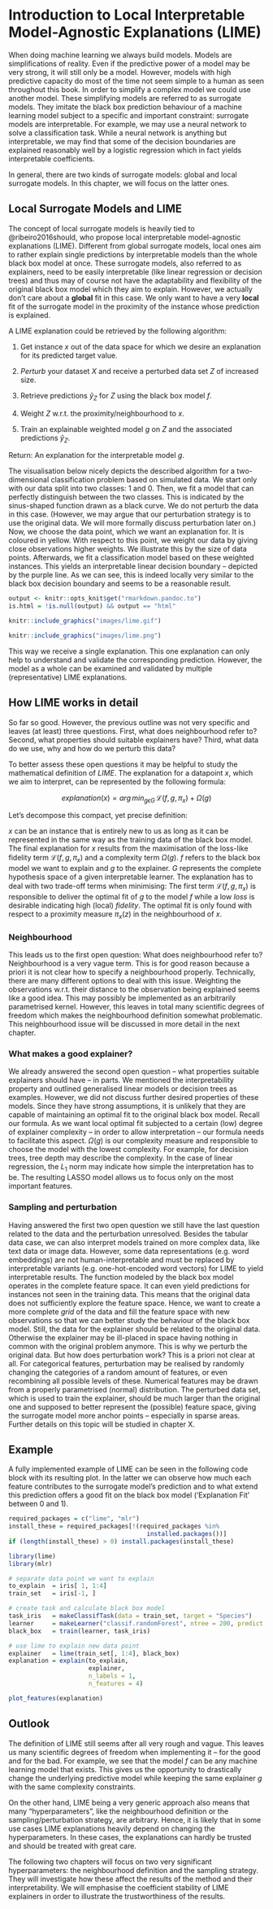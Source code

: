 # Introduction to Local Interpretable Model-Agnostic Explanations (LIME)

When doing machine learning we always build models.
Models are simplifications of reality.
Even if the predictive power of a model may be very strong, it will still only be a model.
However, models with high predictive capacity do most of the time not seem simple to a human as seen throughout this book.
In order to simplify a complex model we could use another model.
These simplifying models are referred to as surrogate models.
They imitate the black box prediction behaviour of a machine learning model subject to a specific and important constraint: 
surrogate models are interpretable.
For example, we may use a neural network to solve a classification task.
While a neural network is anything but interpretable, we may find that some of the decision boundaries are explained reasonably well by a logistic regression which in fact yields interpretable coefficients.

In general, there are two kinds of surrogate models: global and local surrogate models.
In this chapter, we will focus on the latter ones.

## Local Surrogate Models and LIME

The concept of local surrogate models is heavily tied to @ribeiro2016should, who propose local interpretable model-agnostic explanations (LIME). 
Different from global surrogate models, local ones aim to rather explain single predictions by interpretable models than the whole black box model at once.
These surrogate models, also referred to as explainers, need to be easily interpretable (like linear regression or decision trees) and thus may of course not have the adaptability and flexibility of the original black box model which they aim to explain.
However, we actually don't care about a __global__ fit in this case.
We only want to have a very __local__ fit of the surrogate model in the proximity of the instance whose prediction is explained. 

A LIME explanation could be retrieved by the following algorithm:

1. Get instance $x$ out of the data space for which we desire an explanation for its predicted target value.

2. _Perturb_ your dataset $X$ and receive a perturbed data set $Z$ of increased size. 

3. Retrieve predictions $\hat{y}_{Z}$ for $Z$ using the black box model $f$.

4. Weight $Z$ w.r.t. the proximity/neighbourhood to $x$.

5. Train an explainable weighted model $g$ on $Z$ and the associated predictions $\hat{y}_{Z}$.

Return: An explanation for the interpretable model $g$.

The visualisation below nicely depicts the described algorithm for a two-dimensional classification problem based on simulated data.
We start only with our data split into two classes: 1 and 0.
Then, we fit a model that can perfectly distinguish between the two classes.
This is indicated by the sinus-shaped function drawn as a black curve.
We do not perturb the data in this case.
(However, we may argue that our perturbation strategy is to use the original data.
We will more formally discuss perturbation later on.)
Now, we choose the data point, which we want an explanation for.
It is coloured in yellow.
With respect to this point, we weight our data by giving close observations higher weights.
We illustrate this by the size of data points.
Afterwards, we fit a classification model based on these weighted instances.
This yields an interpretable linear decision boundary -- depicted by the purple line. 
As we can see, this is indeed locally very similar to the black box decision boundary and seems to be a reasonable result.

```r
output <- knitr::opts_knit$get("rmarkdown.pandoc.to")
is.html = !is.null(output) && output == "html"
```

```r
knitr::include_graphics("images/lime.gif")
```

```r
knitr::include_graphics("images/lime.png")
```

This way we receive a single explanation.
This one explanation can only help to understand and validate the corresponding prediction.
However, the model as a whole can be examined and validated by multiple (representative) LIME explanations.

## How LIME works in detail

So far so good. 
However, the previous outline was not very specific and leaves (at least) three questions.
First, what does neighbourhood refer to?
Second, what properties should suitable explainers have?
Third, what data do we use, why and how do we perturb this data?

To better assess these open questions it may be helpful to study the mathematical definition of $LIME$.
The explanation for a datapoint $x$, which we aim to interpret, can be represented by the following formula:

$$explanation\left(x\right) = arg\,min_{g \epsilon G} \,\mathcal{L}\left(f, g, \pi_x \right) + \Omega\left(g\right)$$

Let's decompose this compact, yet precise definition:

$x$ can be an instance that is entirely new to us as long as it can be represented in the same way as the training data of the black box model.
The final explanation for $x$ results from the maximisation of the loss-like fidelity term $\mathcal{L}\left(f, g, \pi_x \right)$ and a complexity term $\Omega\left(g\right)$.
$f$ refers to the black box model we want to explain and $g$ to the explainer. 
$G$ represents the complete hypothesis space of a given interpretable learner.
The explanation has to deal with two trade-off terms when minimising: 
The first term $\mathcal{L}\left(f, g, \pi_x \right)$ is responsible to deliver the optimal fit of $g$ to the model $f$ while a low _loss_ is desirable indicating high (local) _fidelity_.
The optimal fit is only found with respect to a proximity measure $\pi_x(z)$ in the neighbourhood of $x$.

### Neighbourhood

This leads us to the first open question:
What does neighbourhood refer to?
Neighbourhood is a very vague term.
This is for good reason because a priori it is not clear how to specify a neighbourhood properly.
Technically, there are many different options to deal with this issue.
Weighting the observations w.r.t. their distance to the observation being explained seems like a good idea.
This may possibly be implemented as an arbitrarily parametrised kernel.
However, this leaves in total many scientific degrees of freedom which makes the neighbourhood definition somewhat problematic.
This neighbourhood issue will be discussed in more detail in the next chapter.

### What makes a good explainer?

We already answered the second open question -- what properties suitable explainers should have -- in parts.
We mentioned the interpretability property and outlined generalised linear models or decision trees as examples.
However, we did not discuss further desired properties of these models.
Since they have strong assumptions, it is unlikely that they are capable of maintaining an optimal fit to the original black box model. 
Recall our formula.
As we want local optimal fit subjected to a certain (low) degree of explainer complexity -- in order to allow interpretation -- our formula needs to facilitate this aspect.
$\Omega\left(g\right)$ is our complexity measure and responsible to choose the model with the lowest complexity.
For example, for decision trees, tree depth may describe the complexity.
In the case of linear regression, the $L_1$ norm may indicate how simple the interpretation has to be. 
The resulting LASSO model allows us to focus only on the most important features.

### Sampling and perturbation

Having answered the first two open question we still have the last question related to the data and the perturbation unresolved.
Besides the tabular data case, we can also interpret models trained on more complex data, like text data or image data. 
However, some data representations (e.g. word embeddings) are not human-interpretable and must be replaced by interpretable variants (e.g. one-hot-encoded word vectors) for LIME to yield interpretable results.
The function modeled by the black box model operates in the complete feature space. 
It can even yield predictions for instances not seen in the training data.
This means that the original data does not sufficiently explore the feature space.
Hence, we want to create a more complete _grid_ of the data and fill the feature space with new observations so that we can better study the behaviour of the black box model.
Still, the data for the explainer should be related to the original data.
Otherwise the explainer may be ill-placed in space having nothing in common with the original problem anymore.
This is why we perturb the original data.
But how does perturbation work?
This is a priori not clear at all.
For categorical features, perturbation may be realised by randomly changing the categories of a random amount of features, or even recombining all possible levels of these. 
Numerical features may be drawn from a properly parametrised (normal) distribution.
The perturbed data set, which is used to train the explainer, should be much larger than the original one and supposed to better represent the (possible) feature space, giving the surrogate model more anchor points -- especially in sparse areas.
Further details on this topic will be studied in chapter X.

## Example

A fully implemented example of LIME can be seen in the following code block with its resulting plot. In the latter we can observe how much each feature contributes to the surrogate model's prediction and to what extend this prediction offers a good fit on the black box model ('Explanation Fit' between 0 and 1).

```r
required_packages = c("lime", "mlr")
install_these = required_packages[!(required_packages %in%
                                      installed.packages())]
if (length(install_these) > 0) install.packages(install_these)
```

```r
library(lime)
library(mlr)

# separate data point we want to explain
to_explain  = iris[ 1, 1:4]
train_set   = iris[-1, ]

# create task and calculate black box model
task_iris   = makeClassifTask(data = train_set, target = "Species")
learner     = makeLearner("classif.randomForest", ntree = 200, predict.type = "prob")
black_box   = train(learner, task_iris)

# use lime to explain new data point
explainer   = lime(train_set[, 1:4], black_box)
explanation = explain(to_explain,
                      explainer,
                      n_labels = 1,
                      n_features = 4)

plot_features(explanation)
```

## Outlook

The definition of LIME still seems after all very rough and vague.
This leaves us many scientific degrees of freedom when implementing it -- for the good and for the bad.
For example, we see that the model $f$ can be any machine learning model that exists.
This gives us the opportunity to drastically change the underlying predictive model while keeping the same explainer $g$ with the same complexity constraints. 

On the other hand, LIME being a very generic approach also means that many "hyperparameters", like the neighbourhood definition or the sampling/perturbation strategy, are arbitrary.
Hence, it is likely that in some use cases LIME explanations heavily depend on changing the hyperparameters.
In these cases, the explanations can hardly be trusted and should be treated with great care.

The following two chapters will focus on two very significant hyperparameters: 
the neighbourhood definition and the sampling strategy.
They will investigate how these affect the results of the method and their interpretability.
We will emphasise the coefficient stability of LIME explainers in order to illustrate the trustworthiness of the results. 
